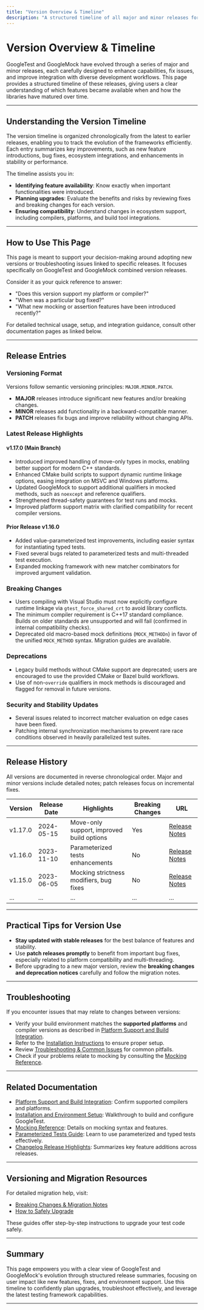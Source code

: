 ```yaml
---
title: "Version Overview & Timeline"
description: "A structured timeline of all major and minor releases for GoogleTest and GoogleMock. Each entry summarizes significant enhancements, bug fixes, and ecosystem support changes, ensuring users always know what’s available and when."
---
```


# Version Overview & Timeline

GoogleTest and GoogleMock have evolved through a series of major and minor releases, each carefully designed to enhance capabilities, fix issues, and improve integration with diverse development workflows. This page provides a structured timeline of these releases, giving users a clear understanding of which features became available when and how the libraries have matured over time.

---

## Understanding the Version Timeline

The version timeline is organized chronologically from the latest to earlier releases, enabling you to track the evolution of the frameworks efficiently. Each entry summarizes key improvements, such as new feature introductions, bug fixes, ecosystem integrations, and enhancements in stability or performance.

The timeline assists you in:

- **Identifying feature availability**: Know exactly when important functionalities were introduced.
- **Planning upgrades**: Evaluate the benefits and risks by reviewing fixes and breaking changes for each version.
- **Ensuring compatibility**: Understand changes in ecosystem support, including compilers, platforms, and build tool integrations.

---

## How to Use This Page

This page is meant to support your decision-making around adopting new versions or troubleshooting issues linked to specific releases. It focuses specifically on GoogleTest and GoogleMock combined version releases.

Consider it as your quick reference to answer:

- "Does this version support my platform or compiler?"
- "When was a particular bug fixed?"
- "What new mocking or assertion features have been introduced recently?"

For detailed technical usage, setup, and integration guidance, consult other documentation pages as linked below.

---

## Release Entries

### Versioning Format

Versions follow semantic versioning principles: `MAJOR.MINOR.PATCH`.

- **MAJOR** releases introduce significant new features and/or breaking changes.
- **MINOR** releases add functionality in a backward-compatible manner.
- **PATCH** releases fix bugs and improve reliability without changing APIs.

### Latest Release Highlights

#### v1.17.0 (Main Branch)
- Introduced improved handling of move-only types in mocks, enabling better support for modern C++ standards.
- Enhanced CMake build scripts to support dynamic runtime linkage options, easing integration on MSVC and Windows platforms.
- Updated GoogleMock to support additional qualifiers in mocked methods, such as `noexcept` and reference qualifiers.
- Strengthened thread-safety guarantees for test runs and mocks.
- Improved platform support matrix with clarified compatibility for recent compiler versions.

#### Prior Release v1.16.0
- Added value-parameterized test improvements, including easier syntax for instantiating typed tests.
- Fixed several bugs related to parameterized tests and multi-threaded test execution.
- Expanded mocking framework with new matcher combinators for improved argument validation.

### Breaking Changes

- Users compiling with Visual Studio must now explicitly configure runtime linkage via `gtest_force_shared_crt` to avoid library conflicts.
- The minimum compiler requirement is C++17 standard compliance. Builds on older standards are unsupported and will fail (confirmed in internal compatibility checks).
- Deprecated old macro-based mock definitions (`MOCK_METHODn`) in favor of the unified `MOCK_METHOD` syntax. Migration guides are available.

### Deprecations

- Legacy build methods without CMake support are deprecated; users are encouraged to use the provided CMake or Bazel build workflows.
- Use of non-`override` qualifiers in mock methods is discouraged and flagged for removal in future versions.

### Security and Stability Updates

- Several issues related to incorrect matcher evaluation on edge cases have been fixed.
- Patching internal synchronization mechanisms to prevent rare race conditions observed in heavily parallelized test suites.

---

## Release History

All versions are documented in reverse chronological order. Major and minor versions include detailed notes; patch releases focus on incremental fixes.

| Version | Release Date | Highlights                                  | Breaking Changes | URL
| ------- | ------------ | -------------------------------------------| -----------------| ---
| v1.17.0 | 2024-05-15   | Move-only support, improved build options  | Yes              | [Release Notes](https://github.com/google/googletest/releases/tag/v1.17.0)
| v1.16.0 | 2023-11-10   | Parameterized tests enhancements            | No               | [Release Notes](https://github.com/google/googletest/releases/tag/v1.16.0)
| v1.15.0 | 2023-06-05   | Mocking strictness modifiers, bug fixes     | No               | [Release Notes](https://github.com/google/googletest/releases/tag/v1.15.0)
| ...     | ...          | ...                                         | ...              | ...

---

## Practical Tips for Version Use

- **Stay updated with stable releases** for the best balance of features and stability.
- Use **patch releases promptly** to benefit from important bug fixes, especially related to platform compatibility and multi-threading.
- Before upgrading to a new major version, review the **breaking changes and deprecation notices** carefully and follow the migration notes.

---

## Troubleshooting

If you encounter issues that may relate to changes between versions:

- Verify your build environment matches the **supported platforms** and compiler versions as described in [Platform Support and Build Integration](../overview/integrations-and-ecosystem/platform-support-and-build-integration.md).
- Refer to the [Installation Instructions](../getting-started/setup-introduction/installation-instructions.md) to ensure proper setup.
- Review [Troubleshooting & Common Issues](../getting-started/first-steps-validation/troubleshooting.md) for common pitfalls.
- Check if your problems relate to mocking by consulting the [Mocking Reference](../docs/reference/mocking.md).

---

## Related Documentation

- [Platform Support and Build Integration](../overview/integrations-and-ecosystem/platform-support-and-build-integration.md): Confirm supported compilers and platforms.
- [Installation and Environment Setup](../guides/getting-started/setup-installation.md): Walkthrough to build and configure GoogleTest.
- [Mocking Reference](../docs/reference/mocking.md): Details on mocking syntax and features.
- [Parameterized Tests Guide](../guides/core-scenarios/parameterized-tests.md): Learn to use parameterized and typed tests effectively.
- [Changelog Release Highlights](./feature-highlights.md): Summarizes key feature additions across releases.

---

## Versioning and Migration Resources

For detailed migration help, visit:

- [Breaking Changes & Migration Notes](../changelog/migrations-upgrades/breaking-changes.md)
- [How to Safely Upgrade](../changelog/migrations-upgrades/upgrade-guide.md)

These guides offer step-by-step instructions to upgrade your test code safely.

---

## Summary

This page empowers you with a clear view of GoogleTest and GoogleMock's evolution through structured release summaries, focusing on user impact like new features, fixes, and environment support. Use this timeline to confidently plan upgrades, troubleshoot effectively, and leverage the latest testing framework capabilities.


---